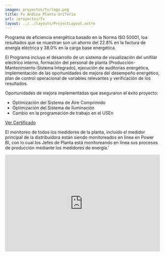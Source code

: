 ```yaml
---
imagen: proyectos/fv/logo.png
title: Fv Andina Planta Grifería
url: /proyectos/fv
layout: ../../layouts/ProjectLayout.astro
---
```


<Cover img={cover} title="Fv Andina Planta Grifería"/>

<BasicSection img={p0} 
title='Programa de Eficiencia Energética' 
img_description='Ing. Miguel Angel Patalano, Gerente de Planta Grifería de FV ANDINA en taller de concientización de la Eficiencia Energética al personal administrativo de planta'>
Programa de eficiencia energética basado en la Norma ISO 50001, loa resultados que se muestran son un ahorro del 22.8% en la factura de energía eléctrica y 38.0% en la carga base energética.


El Programa incluyo el desarrollo de un sistema de visualización del unifilar eléctrico interno, formación del personal de planta (Producción-Mantenimiento-Sistema Integrado), ejecución de auditorías energética, implementación de las oportunidades de mejora del desempeño energético, plan de control operacional de variables relevantes y verificación de los resultados.

</BasicSection>

<MirrorSection img={p1}
img_description='Equipo Energético de FV ANDINA Planta Grifería.'>
>
Oportunidades de mejora implementadas que aseguraron el éxito proyecto:

- Optimización del Sistema de Aire Comprimido
- Optimización del Sistema de Iluminación
- Cambio en la programación de trabajo en el USEn

<a href={doc}>Ver Certificado</a>
</MirrorSection>

<BasicSection img={p2} 
title='App de monitoreo Power BI'
img_description='Vista principal de la App'>
>
El monitoreo de todos los medidores de la planta, incluido el medidor principal de la distribuidora están siendo monitoreados en línea en Power BI, con lo cual los Jefes de Planta está monitoreando en línea sus procesos de producción mediante los medidores de energía.'
</BasicSection>

<VideoSection>
    <iframe _ngcontent-pfs-c45="" width="100%" height="315" src="https://www.youtube.com/embed/S16L6nwI0iQ?start=2685" title="YouTube video player" frameborder="0" allow="accelerometer; autoplay; clipboard-write; encrypted-media; gyroscope; picture-in-picture" allowfullscreen=""></iframe>
</VideoSection>

